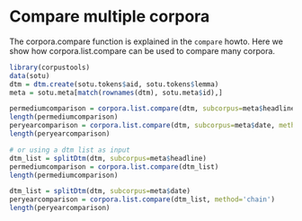 Compare multiple corpora
========================================================

The corpora.compare function is explained in the `compare` howto. Here we show how corpora.list.compare can be used to compare many corpora. 

```r
library(corpustools)
data(sotu)
dtm = dtm.create(sotu.tokens$aid, sotu.tokens$lemma)
meta = sotu.meta[match(rownames(dtm), sotu.meta$id),]

permediumcomparison = corpora.list.compare(dtm, subcorpus=meta$headline)
length(permediumcomparison)
peryearcomparison = corpora.list.compare(dtm, subcorpus=meta$date, method='chain')
length(peryearcomparison)

# or using a dtm list as input
dtm_list = splitDtm(dtm, subcorpus=meta$headline)
permediumcomparison = corpora.list.compare(dtm_list)
length(permediumcomparison)

dtm_list = splitDtm(dtm, subcorpus=meta$date)
peryearcomparison = corpora.list.compare(dtm_list, method='chain')
length(peryearcomparison)
```
